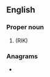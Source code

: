 ==English==

===Proper noun===
{{en-proper noun}}

# {{abbreviation of|[[Cypriot]] [[broadcast|Broadcasting]] [[corporation|Corporation]]|lang=en}} (RIK)

===Anagrams===
* {{anagrams|en|CC-BY}}